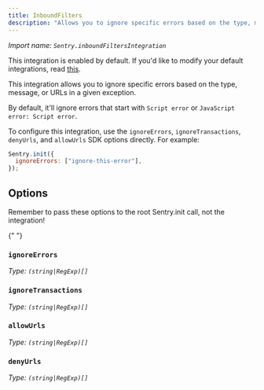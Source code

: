 ```yaml
---
title: InboundFilters
description: "Allows you to ignore specific errors based on the type, message, or URLs in a given exception. (default)"
---
```


_Import name: `Sentry.inboundFiltersIntegration`_

This integration is enabled by default. If you'd like to modify your default integrations, read [this](./../#modifying-default-integrations).

This integration allows you to ignore specific errors based on the type, message, or URLs in a given exception.

By default, it'll ignore errors that start with `Script error` or `JavaScript error: Script error`.

To configure this integration, use the `ignoreErrors`, `ignoreTransactions`, `denyUrls`, and `allowUrls` SDK options directly. For example:

```javascript
Sentry.init({
  ignoreErrors: ["ignore-this-error"],
});
```

## Options

<Alert>

Remember to pass these options to the root Sentry.init call, not the integration!

</Alert>{" "}

### `ignoreErrors`

_Type: `(string|RegExp)[]`_

<Include name="platforms/configuration/options/ignore-errors.mdx" />

### `ignoreTransactions`

_Type: `(string|RegExp)[]`_

<Include name="platforms/configuration/options/ignore-transactions.mdx" />

### `allowUrls`

_Type: `(string|RegExp)[]`_

<Include name="platforms/configuration/options/allow-urls.mdx" />

### `denyUrls`

_Type: `(string|RegExp)[]`_

<Include name="platforms/configuration/options/deny-urls.mdx" />
